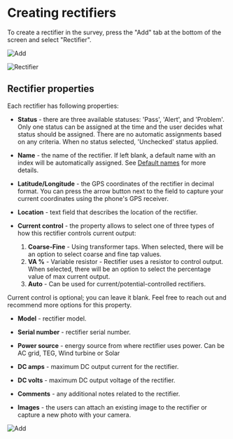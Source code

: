 
# Creating rectifiers

To create a rectifier in the survey, press the "Add" tab at the bottom of the screen and select "Rectifier".

<ImageView>
  <Image
    src="/images/survey_items/3.25.png"
    alt="Add"
    width={300}
    height={300} />

  <Image
    src="/images/survey_items/3.26.png"
    alt="Rectifier"
    width={300}
    height={300} />
</ImageView>

## Rectifier properties

Each rectifier has following properties:

- **Status** - there are three available statuses: 'Pass', 'Alert', and 'Problem'. Only one status can be assigned at the time and the user decides what status should be assigned. There are no automatic assignments based on any criteria. When no status selected, 'Unchecked' status applied.

- **Name** - the name of the rectifier. If left blank, a default name with an index will be automatically assigned. See [Default names](/../../manage_survey/default_names.mdx) for more details.

- **Latitude/Longitude** - the GPS coordinates of the rectifier in decimal format. You can press the arrow button next to the field to capture your current coordinates using the phone's GPS receiver.

- **Location** - text field that describes the location of the rectifier.

- **Current control** - the property allows to select one of three types of how this rectifier controls current output:
  1. **Coarse-Fine** - Using transformer taps. When selected, there will be an option to select coarse and fine tap values.
  2. **VA %** - Variable resistor - Rectifier uses a resistor to control output. When selected, there will be an option to select the percentage value of max current output.
  3. **Auto** - Can be used for current/potential-controlled rectifiers.

<Callout type="info" emoji="ℹ️">
  Current control is optional; you can leave it blank. Feel free to reach out
  and recommend more options for this property.
</Callout>

- **Model** - rectifier model.

- **Serial number** - rectifier serial number.

- **Power source** - energy source from where rectifier uses power. Can be AC grid, TEG, Wind turbine or Solar

- **DC amps** - maximum DC output current for the rectifier.

- **DC volts** - maximum DC output voltage of the rectifier.

- **Comments** - any additional notes related to the rectifier.

- **Images** - the users can attach an existing image to the rectifier or capture a new photo with your camera.

<ImageView>
  <Image
    src="/images/survey_items/3.27.png"
    alt="Add"
    width={300}
    height={300} />
</ImageView>
